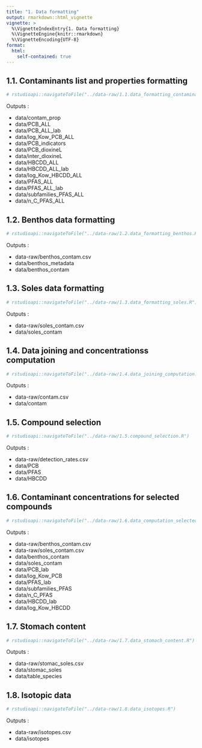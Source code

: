 ```yaml
---
title: "1. Data formatting"
output: rmarkdown::html_vignette
vignette: >
  %\VignetteIndexEntry{1. Data formatting}
  %\VignetteEngine{knitr::rmarkdown}
  %\VignetteEncoding{UTF-8}
format: 
  html:
    self-contained: true
---
```


## 1.1. Contaminants list and properties formatting

```r
# rstudioapi::navigateToFile("../data-raw/1.1.data_formatting_contaminants.R")
```

Outputs :

-   data/contam_prop
-   data/PCB_ALL
-   data/PCB_ALL_lab
-   data/log_Kow_PCB_ALL
-   data/PCB_indicators
-   data/PCB_dioxineL
-   data/inter_dioxineL
-   data/HBCDD_ALL
-   data/HBCDD_ALL_lab
-   data/log_Kow_HBCDD_ALL
-   data/PFAS_ALL
-   data/PFAS_ALL_lab
-   data/subfamilies_PFAS_ALL
-   data/n_C_PFAS_ALL

## 1.2. Benthos data formatting

```r
# rstudioapi::navigateToFile("../data-raw/1.2.data_formatting_benthos.R")
```

Outputs :

- data-raw/benthos_contam.csv
- data/benthos_metadata
- data/benthos_contam

## 1.3. Soles data formatting

```r
# rstudioapi::navigateToFile("../data-raw/1.3.data_formatting_soles.R")
```

Outputs :

- data-raw/soles_contam.csv
- data/soles_contam

## 1.4. Data joining and concentrationss computation

```r
# rstudioapi::navigateToFile("../data-raw/1.4.data_joining_computation.R")
```

Outputs :

- data-raw/contam.csv
- data/contam

## 1.5. Compound selection

```r
# rstudioapi::navigateToFile("../data-raw/1.5.compound_selection.R")
```

Outputs :

- data-raw/detection_rates.csv
- data/PCB
- data/PFAS
- data/HBCDD

## 1.6. Contaminant concentrations for selected compounds

```r
# rstudioapi::navigateToFile("../data-raw/1.6.data_computation_selected_compounds.R")
```

Outputs :

- data-raw/benthos_contam.csv
- data-raw/soles_contam.csv
- data/benthos_contam
- data/soles_contam
- data/PCB_lab
- data/log_Kow_PCB
- data/PFAS_lab
- data/subfamilies_PFAS
- data/n_C_PFAS
- data/HBCDD_lab
- data/log_Kow_HBCDD

## 1.7. Stomach content

```r
# rstudioapi::navigateToFile("../data-raw/1.7.data_stomach_content.R")
```

Outputs :

- data-raw/stomac_soles.csv
- data/stomac_soles
- data/table_species

## 1.8. Isotopic data

```r
# rstudioapi::navigateToFile("../data-raw/1.8.data_isotopes.R")
```

Outputs :

- data-raw/isotopes.csv
- data/isotopes
